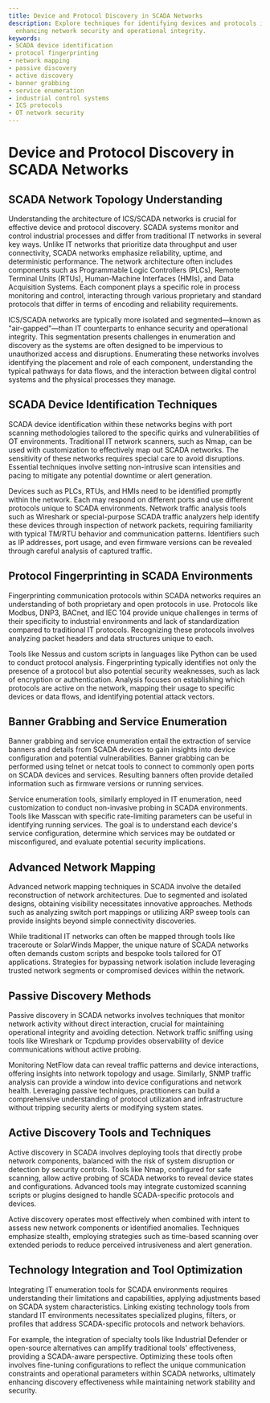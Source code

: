 ```yaml
---
title: Device and Protocol Discovery in SCADA Networks
description: Explore techniques for identifying devices and protocols in SCADA environments,
  enhancing network security and operational integrity.
keywords:
- SCADA device identification
- protocol fingerprinting
- network mapping
- passive discovery
- active discovery
- banner grabbing
- service enumeration
- industrial control systems
- ICS protocols
- OT network security
---
```


# Device and Protocol Discovery in SCADA Networks

## SCADA Network Topology Understanding

Understanding the architecture of ICS/SCADA networks is crucial for effective device and protocol discovery. SCADA systems monitor and control industrial processes and differ from traditional IT networks in several key ways. Unlike IT networks that prioritize data throughput and user connectivity, SCADA networks emphasize reliability, uptime, and deterministic performance. The network architecture often includes components such as Programmable Logic Controllers (PLCs), Remote Terminal Units (RTUs), Human-Machine Interfaces (HMIs), and Data Acquisition Systems. Each component plays a specific role in process monitoring and control, interacting through various proprietary and standard protocols that differ in terms of encoding and reliability requirements. 

ICS/SCADA networks are typically more isolated and segmented—known as "air-gapped"—than IT counterparts to enhance security and operational integrity. This segmentation presents challenges in enumeration and discovery as the systems are often designed to be impervious to unauthorized access and disruptions. Enumerating these networks involves identifying the placement and role of each component, understanding the typical pathways for data flows, and the interaction between digital control systems and the physical processes they manage.

## SCADA Device Identification Techniques

SCADA device identification within these networks begins with port scanning methodologies tailored to the specific quirks and vulnerabilities of OT environments. Traditional IT network scanners, such as Nmap, can be used with customization to effectively map out SCADA networks. The sensitivity of these networks requires special care to avoid disruptions. Essential techniques involve setting non-intrusive scan intensities and pacing to mitigate any potential downtime or alert generation.

Devices such as PLCs, RTUs, and HMIs need to be identified promptly within the network. Each may respond on different ports and use different protocols unique to SCADA environments. Network traffic analysis tools such as Wireshark or special-purpose SCADA traffic analyzers help identify these devices through inspection of network packets, requiring familiarity with typical TM/RTU behavior and communication patterns. Identifiers such as IP addresses, port usage, and even firmware versions can be revealed through careful analysis of captured traffic.

## Protocol Fingerprinting in SCADA Environments

Fingerprinting communication protocols within SCADA networks requires an understanding of both proprietary and open protocols in use. Protocols like Modbus, DNP3, BACnet, and IEC 104 provide unique challenges in terms of their specificity to industrial environments and lack of standardization compared to traditional IT protocols. Recognizing these protocols involves analyzing packet headers and data structures unique to each.

Tools like Nessus and custom scripts in languages like Python can be used to conduct protocol analysis. Fingerprinting typically identifies not only the presence of a protocol but also potential security weaknesses, such as lack of encryption or authentication. Analysis focuses on establishing which protocols are active on the network, mapping their usage to specific devices or data flows, and identifying potential attack vectors.

## Banner Grabbing and Service Enumeration

Banner grabbing and service enumeration entail the extraction of service banners and details from SCADA devices to gain insights into device configuration and potential vulnerabilities. Banner grabbing can be performed using telnet or netcat tools to connect to commonly open ports on SCADA devices and services. Resulting banners often provide detailed information such as firmware versions or running services.

Service enumeration tools, similarly employed in IT enumeration, need customization to conduct non-invasive probing in SCADA environments. Tools like Masscan with specific rate-limiting parameters can be useful in identifying running services. The goal is to understand each device's service configuration, determine which services may be outdated or misconfigured, and evaluate potential security implications.

## Advanced Network Mapping

Advanced network mapping techniques in SCADA involve the detailed reconstruction of network architectures. Due to segmented and isolated designs, obtaining visibility necessitates innovative approaches. Methods such as analyzing switch port mappings or utilizing ARP sweep tools can provide insights beyond simple connectivity discoveries.

While traditional IT networks can often be mapped through tools like traceroute or SolarWinds Mapper, the unique nature of SCADA networks often demands custom scripts and bespoke tools tailored for OT applications. Strategies for bypassing network isolation include leveraging trusted network segments or compromised devices within the network.

## Passive Discovery Methods

Passive discovery in SCADA networks involves techniques that monitor network activity without direct interaction, crucial for maintaining operational integrity and avoiding detection. Network traffic sniffing using tools like Wireshark or Tcpdump provides observability of device communications without active probing.

Monitoring NetFlow data can reveal traffic patterns and device interactions, offering insights into network topology and usage. Similarly, SNMP traffic analysis can provide a window into device configurations and network health. Leveraging passive techniques, practitioners can build a comprehensive understanding of protocol utilization and infrastructure without tripping security alerts or modifying system states.

## Active Discovery Tools and Techniques

Active discovery in SCADA involves deploying tools that directly probe network components, balanced with the risk of system disruption or detection by security controls. Tools like Nmap, configured for safe scanning, allow active probing of SCADA networks to reveal device states and configurations. Advanced tools may integrate customized scanning scripts or plugins designed to handle SCADA-specific protocols and devices.

Active discovery operates most effectively when combined with intent to assess new network components or identified anomalies. Techniques emphasize stealth, employing strategies such as time-based scanning over extended periods to reduce perceived intrusiveness and alert generation.

## Technology Integration and Tool Optimization

Integrating IT enumeration tools for SCADA environments requires understanding their limitations and capabilities, applying adjustments based on SCADA system characteristics. Linking existing technology tools from standard IT environments necessitates specialized plugins, filters, or profiles that address SCADA-specific protocols and network behaviors.

For example, the integration of specialty tools like Industrial Defender or open-source alternatives can amplify traditional tools' effectiveness, providing a SCADA-aware perspective. Optimizing these tools often involves fine-tuning configurations to reflect the unique communication constraints and operational parameters within SCADA networks, ultimately enhancing discovery effectiveness while maintaining network stability and security.